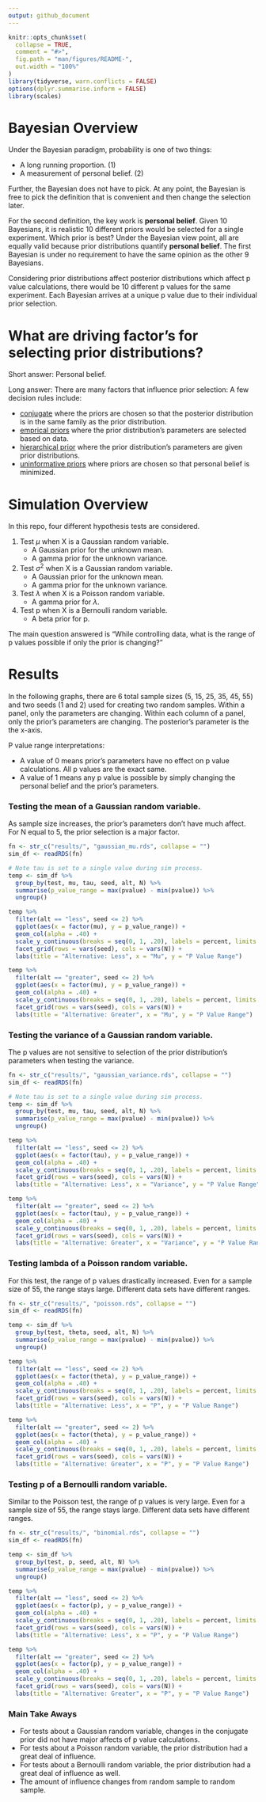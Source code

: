 ```yaml
---
output: github_document
---
```


```r
knitr::opts_chunk$set(
  collapse = TRUE,
  comment = "#>",
  fig.path = "man/figures/README-",
  out.width = "100%"
)
library(tidyverse, warn.conflicts = FALSE)
options(dplyr.summarise.inform = FALSE)
library(scales)
```

# Bayesian Overview
Under the Bayesian paradigm, probability is one of two things:

* A long running proportion. (1)
* A measurement of personal belief. (2)

Further, the Bayesian does not have to pick. At any point, the Bayesian is free to pick the definition that is convenient and then change the selection later. 

For the second definition, the key work is **personal belief**. Given 10 Bayesians, it is realistic 10 different priors would be selected for a single experiment. Which prior is best? Under the Bayesian view point, all are equally valid because prior distributions quantify **personal belief**. The first Bayesian is under no requirement to have the same opinion as the other 9 Bayesians.

Considering prior distributions affect posterior distributions which affect p value calculations, there would be 10 different p values for the same experiment. Each Bayesian arrives at a unique p value due to their individual prior selection.

# What are driving factor's for selecting prior distributions?
Short answer: Personal belief.

Long answer: There are many factors that influence prior selection: A few decision rules include:

* [conjugate](https://en.wikipedia.org/wiki/Conjugate_prior) where the priors are chosen so that the posterior distribution is in the same family as the prior distribution.
* [emprical priors](https://en.wikipedia.org/wiki/Empirical_Bayes_method) where the prior distribution's parameters are selected based on data.
* [hierarchical prior](https://en.wikipedia.org/wiki/Bayesian_hierarchical_modeling) where the prior distribution's parameters are given prior distributions.
* [uninformative priors](https://en.wikipedia.org/wiki/Prior_probability#Uninformative_priors) where priors are chosen so that personal belief is minimized.

# Simulation Overview

In this repo, four different hypothesis tests are considered.

1. Test $\mu$ when X is a Gaussian random variable.
    + A Gaussian prior for the unknown mean.
    + A gamma prior for the unknown variance.
2. Test $\sigma^2$ when X is a Gaussian random variable.
    + A Gaussian prior for the unknown mean.
    + A gamma prior for the unknown variance.
3. Test $\lambda$ when X is a Poisson random variable.
    + A gamma prior for $\lambda$.
4. Test p when X is a Bernoulli random variable.
    + A beta prior for p.
    
The main question answered is "While controlling data, what is the range of p values possible if only the prior is changing?"

# Results
In the following graphs, there are 6 total sample sizes (5, 15, 25, 35, 45, 55) and two seeds (1 and 2) used for creating two random samples. Within a panel, only the parameters are changing. Within each column of a panel, only the prior's parameters are changing. The posterior's parameter is the the x-axis.

P value range interpretations:

* A value of 0 means prior's parameters have no effect on p value calculations. All p values are the exact same.
* A value of 1 means any p value is possible by simply changing the personal belief and the prior's parameters.


### Testing the mean of a Gaussian random variable.

As sample size increases, the prior's parameters don't have much affect. For N equal to 5, the prior selection is a major factor.

```r
fn <- str_c("results/", "gaussian_mu.rds", collapse = "")
sim_df <- readRDS(fn)

# Note tau is set to a single value during sim process.
temp <- sim_df %>%
  group_by(test, mu, tau, seed, alt, N) %>%
  summarise(p_value_range = max(pvalue) - min(pvalue)) %>%
  ungroup()

temp %>%
  filter(alt == "less", seed <= 2) %>%
  ggplot(aes(x = factor(mu), y = p_value_range)) +
  geom_col(alpha = .40) +
  scale_y_continuous(breaks = seq(0, 1, .20), labels = percent, limits = c(0, 1)) +
  facet_grid(rows = vars(seed), cols = vars(N)) +
  labs(title = "Alternative: Less", x = "Mu", y = "P Value Range")

temp %>%
  filter(alt == "greater", seed <= 2) %>%
  ggplot(aes(x = factor(mu), y = p_value_range)) +
  geom_col(alpha = .40) +
  scale_y_continuous(breaks = seq(0, 1, .20), labels = percent, limits = c(0, 1)) +
  facet_grid(rows = vars(seed), cols = vars(N)) +
  labs(title = "Alternative: Greater", x = "Mu", y = "P Value Range")
```

### Testing the variance of a Gaussian random variable.

The p values are not sensitive to selection of the prior distribution's parameters when testing the variance.


```r
fn <- str_c("results/", "gaussian_variance.rds", collapse = "")
sim_df <- readRDS(fn)

# Note tau is set to a single value during sim process.
temp <- sim_df %>%
  group_by(test, mu, tau, seed, alt, N) %>%
  summarise(p_value_range = max(pvalue) - min(pvalue)) %>%
  ungroup()

temp %>%
  filter(alt == "less", seed <= 2) %>%
  ggplot(aes(x = factor(tau), y = p_value_range)) +
  geom_col(alpha = .40) +
  scale_y_continuous(breaks = seq(0, 1, .20), labels = percent, limits = c(0, 1)) +
  facet_grid(rows = vars(seed), cols = vars(N)) +
  labs(title = "Alternative: Less", x = "Variance", y = "P Value Range")

temp %>%
  filter(alt == "greater", seed <= 2) %>%
  ggplot(aes(x = factor(tau), y = p_value_range)) +
  geom_col(alpha = .40) +
  scale_y_continuous(breaks = seq(0, 1, .20), labels = percent, limits = c(0, 1)) +
  facet_grid(rows = vars(seed), cols = vars(N)) +
  labs(title = "Alternative: Greater", x = "Variance", y = "P Value Range")
```

### Testing lambda of a Poisson random variable.

For this test, the range of p values drastically increased. Even for a sample size of 55, the range stays large. Different data sets have different ranges.

```r
fn <- str_c("results/", "poisson.rds", collapse = "")
sim_df <- readRDS(fn)

temp <- sim_df %>%
  group_by(test, theta, seed, alt, N) %>%
  summarise(p_value_range = max(pvalue) - min(pvalue)) %>%
  ungroup()

temp %>%
  filter(alt == "less", seed <= 2) %>%
  ggplot(aes(x = factor(theta), y = p_value_range)) +
  geom_col(alpha = .40) +
  scale_y_continuous(breaks = seq(0, 1, .20), labels = percent, limits = c(0, 1)) +
  facet_grid(rows = vars(seed), cols = vars(N)) +
  labs(title = "Alternative: Less", x = "P", y = "P Value Range")

temp %>%
  filter(alt == "greater", seed <= 2) %>%
  ggplot(aes(x = factor(theta), y = p_value_range)) +
  geom_col(alpha = .40) +
  scale_y_continuous(breaks = seq(0, 1, .20), labels = percent, limits = c(0, 1)) +
  facet_grid(rows = vars(seed), cols = vars(N)) +
  labs(title = "Alternative: Greater", x = "P", y = "P Value Range")
```

### Testing p of a Bernoulli random variable.

Similar to the Poisson test, the range of p values is very large. Even for a sample size of 55, the range stays large. Different data sets have different ranges.

```r
fn <- str_c("results/", "binomial.rds", collapse = "")
sim_df <- readRDS(fn)

temp <- sim_df %>%
  group_by(test, p, seed, alt, N) %>%
  summarise(p_value_range = max(pvalue) - min(pvalue)) %>%
  ungroup()

temp %>%
  filter(alt == "less", seed <= 2) %>%
  ggplot(aes(x = factor(p), y = p_value_range)) +
  geom_col(alpha = .40) +
  scale_y_continuous(breaks = seq(0, 1, .20), labels = percent, limits = c(0, 1)) +
  facet_grid(rows = vars(seed), cols = vars(N)) +
  labs(title = "Alternative: Less", x = "P", y = "P Value Range")

temp %>%
  filter(alt == "greater", seed <= 2) %>%
  ggplot(aes(x = factor(p), y = p_value_range)) +
  geom_col(alpha = .40) +
  scale_y_continuous(breaks = seq(0, 1, .20), labels = percent, limits = c(0, 1)) +
  facet_grid(rows = vars(seed), cols = vars(N)) +
  labs(title = "Alternative: Greater", x = "P", y = "P Value Range")
```

### Main Take Aways

* For tests about a Gaussian random variable, changes in the conjugate prior did not have major affects of p value calculations. 
* For tests about a Poisson random variable, the prior distribution had a great deal of influence. 
* For tests about a Bernoulli random variable, the prior distribution had a great deal of influence as well.
* The amount of influence changes from random sample to random sample.
